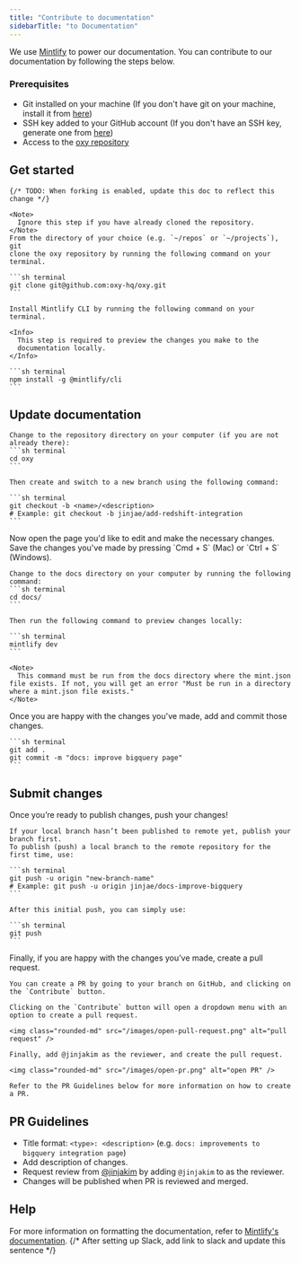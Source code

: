 ```yaml
---
title: "Contribute to documentation"
sidebarTitle: "to Documentation"
---
```


We use [Mintlify](https://mintlify.com/) to power our documentation. You can contribute to our documentation by following the steps below.

### Prerequisites

- Git installed on your machine (If you don't have git on your machine, install it from [here](https://docs.github.com/en/get-started/getting-started-with-git/set-up-git))
- SSH key added to your GitHub account (If you don't have an SSH key, generate one from [here](https://docs.github.com/en/authentication/connecting-to-github-with-ssh/generating-a-new-ssh-key-and-adding-it-to-the-ssh-agent))
- Access to the [oxy repository](https://github.com/oxy-hq/oxy)

## Get started

<Steps>
  <Step title="Set up repository">

    {/* TODO: When forking is enabled, update this doc to reflect this change */}

    <Note>
      Ignore this step if you have already cloned the repository.
    </Note>
    From the directory of your choice (e.g. `~/repos` or `~/projects`), git
    clone the oxy repository by running the following command on your terminal.

    ```sh terminal
    git clone git@github.com:oxy-hq/oxy.git
    ```

  </Step>

  <Step title="Set up development environment">

    Install Mintlify CLI by running the following command on your terminal.

    <Info>
      This step is required to preview the changes you make to the
      documentation locally.
    </Info>

    ```sh terminal
    npm install -g @mintlify/cli
    ```

  </Step>
</Steps>

## Update documentation

<Steps>
  <Step title="Create a branch">

    Change to the repository directory on your computer (if you are not already there):
    ```sh terminal
    cd oxy
    ```

    Then create and switch to a new branch using the following command:

    ```sh terminal
    git checkout -b <name>/<description>
    # Example: git checkout -b jinjae/add-redshift-integration
    ```

  </Step>
  <Step title="Make necessary changes">
    Now open the page you'd like to edit and make the necessary changes.

  </Step>
  <Step title="Preview changes locally">
    Save the changes you've made by pressing `Cmd + S` (Mac) or `Ctrl + S` (Windows).
    
    Change to the docs directory on your computer by running the following command:
    ```sh terminal
    cd docs/
    ```

    Then run the following command to preview changes locally:

    ```sh terminal
    mintlify dev
    ```

    <Note>
      This command must be run from the docs directory where the mint.json file exists. If not, you will get an error "Must be run in a directory where a mint.json file exists."
    </Note>

  </Step>
  <Step title="Add and commit changes">
    Once you are happy with the changes you've made, add and commit those changes.

    ```sh terminal
    git add .
    git commit -m "docs: improve bigquery page"
    ```

  </Step>
</Steps>

## Submit changes

<Steps>
  <Step title="Push changes to GitHub">
    Once you’re ready to publish changes, push your changes!
    
    If your local branch hasn’t been published to remote yet, publish your branch first.     
    To publish (push) a local branch to the remote repository for the first time, use:

    ```sh terminal
    git push -u origin "new-branch-name"
    # Example: git push -u origin jinjae/docs-improve-bigquery
    ```

    After this initial push, you can simply use:

    ```sh terminal
    git push
    ```

  </Step>

  <Step title="Submit your changes for review">
    Finally, if you are happy with the changes you’ve made, create a pull request.

    You can create a PR by going to your branch on GitHub, and clicking on the `Contribute` button.

    Clicking on the `Contribute` button will open a dropdown menu with an option to create a pull request.

    <img class="rounded-md" src="/images/open-pull-request.png" alt="pull request" />

    Finally, add @jinjakim as the reviewer, and create the pull request.

    <img class="rounded-md" src="/images/open-pr.png" alt="open PR" />

    Refer to the PR Guidelines below for more information on how to create a PR.

  </Step>
</Steps>

## PR Guidelines

- Title format: `<type>: <description>` (e.g. `docs: improvements to bigquery integration page`)
- Add description of changes.
- Request review from [@jinjakim](https://github.com/jinjakim) by adding `@jinjakim` to as the reviewer.
- Changes will be published when PR is reviewed and merged.

## Help

For more information on formatting the documentation, refer to [Mintlify's documentation](https://mintlify.com/docs/page).
{/* After setting up Slack, add link to slack and update this sentence */}

```

```
